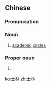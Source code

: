 ==Chinese==
{{zh-forms}}

===Pronunciation===
{{zh-pron
|m=shìlín
|c=si6 lam4
|mn=sū-lîm
|cat=n,pn
}}

===Noun===
{{zh-noun}}

# {{lb|zh|literary}} [[academic]] [[circle]]s

===Proper noun===
{{zh-proper noun}}

# {{zh-div|區}} {{w|Shilin District}} {{gloss|district in [[Taipei]], [[Taiwan]]}}

[[ko:士林]]
[[zh:士林]]